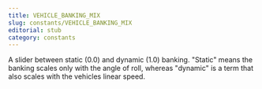 ```yaml
---
title: VEHICLE_BANKING_MIX
slug: constants/VEHICLE_BANKING_MIX
editorial: stub
category: constants
---
```


<LSLConstant
	name="VEHICLE_BANKING_MIX"
	type="integer"
	value="39"
/>

A slider between static (0.0) and dynamic (1.0) banking. &quot;Static&quot; means the banking scales only with the angle of roll, whereas &quot;dynamic&quot; is a term that also scales with the vehicles linear speed.
